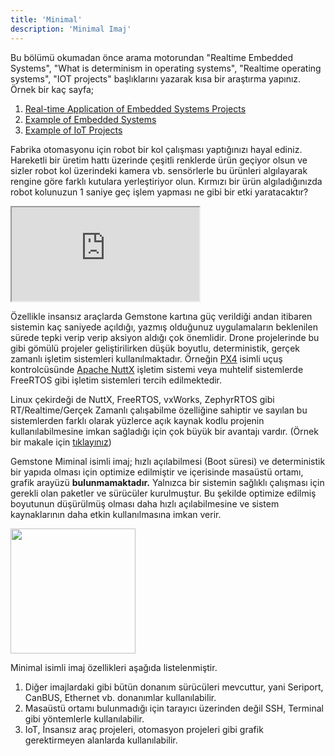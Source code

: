 ```yaml
---
title: 'Minimal'
description: 'Minimal Imaj'
---
```


<Note>
Bu bölümü okumadan önce arama motorundan "Realtime Embedded Systems",
"What is determinism in operating systems", "Realtime operating systems", "IOT projects"
başlıklarını yazarak kısa bir araştırma yapınız.
</Note>

<Tip>
Örnek bir kaç sayfa;

1. [Real-time Application of Embedded Systems Projects](https://mth.tc/mjBS)
2. [Example of Embedded Systems](https://mth.tc/Q3ir3)
3. [Example of IoT Projects](https://mth.tc/Sm3ZS)
</Tip>

Fabrika otomasyonu için robot bir kol çalışması yaptığınızı hayal ediniz. Hareketli bir üretim hattı
üzerinde çeşitli renklerde ürün geçiyor olsun ve sizler robot kol üzerindeki kamera vb. sensörlerle bu ürünleri
algılayarak rengine göre farklı kutulara yerleştiriyor olun. Kırmızı bir ürün algıladığınızda robot kolunuzun
1 saniye geç işlem yapması ne gibi bir etki yaratacaktır?

<iframe
  className="w-full aspect-video rounded-xl"
  src="https://www.youtube.com/embed/QQBjOWV-Y2w?si=Tgi3xoVdApOaT4S_"
  title="Robotic Arm Demo"
  allow="accelerometer; autoplay; clipboard-write; encrypted-media; gyroscope; picture-in-picture"
  allowFullScreen
></iframe>

Özellikle insansız araçlarda Gemstone kartına güç verildiği andan itibaren sistemin kaç saniyede
açıldığı, yazmış olduğunuz uygulamaların beklenilen sürede tepki verip verip aksiyon aldığı çok önemlidir. Drone
projelerinde bu gibi gömülü projeler geliştirilirken düşük boyutlu, deterministik, gerçek zamanlı işletim sistemleri
kullanılmaktadır. Örneğin [PX4](https://mth.tc/gkgIy) isimli uçuş kontrolcüsünde 
[Apache NuttX](https://github.com/t3gemstone/NuttX) işletim sistemi veya muhtelif sistemlerde FreeRTOS gibi işletim
sistemleri tercih edilmektedir.

Linux çekirdeği de NuttX, FreeRTOS, vxWorks, ZephyrRTOS gibi RT/Realtime/Gerçek Zamanlı çalışabilme özelliğine
sahiptir ve sayılan bu sistemlerden farklı olarak yüzlerce açık kaynak kodlu projenin kullanılabilmesine imkan
sağladığı için çok büyük bir avantajı vardır. (Örnek bir makale için [tıklayınız](https://mth.tc/jRzV))

Gemstone Miminal isimli imaj; hızlı açılabilmesi (Boot süresi) ve deterministik bir yapıda olması için optimize
edilmiştir ve içerisinde masaüstü ortamı, grafik arayüzü **bulunmamaktadır.** Yalnızca bir sistemin sağlıklı
çalışması için gerekli olan paketler ve sürücüler kurulmuştur. Bu şekilde optimize edilmiş boyutunun düşürülmüş
olması daha hızlı açılabilmesine ve sistem kaynaklarının daha etkin kullanılmasına imkan verir.

<Frame caption="Todo: Gemstone Imager uygulaması ile minimal imaj seçme">
  <img height="200" width="200" src="/images/under-construction.png" />
</Frame>

Minimal isimli imaj özellikleri aşağıda listelenmiştir.

1. Diğer imajlardaki gibi bütün donanım sürücüleri mevcuttur, yani Seriport, CanBUS, Ethernet vb. donanımlar
kullanılabilir.
2. Masaüstü ortamı bulunmadığı için tarayıcı üzerinden değil SSH, Terminal gibi yöntemlerle kullanılabilir.
3. IoT, İnsansız araç projeleri, otomasyon projeleri gibi grafik gerektirmeyen alanlarda kullanılabilir.
